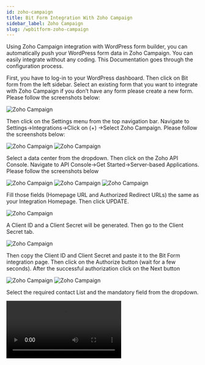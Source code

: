```yaml
---
id: zoho-campaign
title: Bit Form Integration With Zoho Campaign 
sidebar_label: Zoho Campaign
slug: /wpbitform-zoho-campaign
---
```


Using Zoho Campaign integration with WordPress form builder, you can automatically push your WordPress form data in Zoho Campaign. You can easily integrate without any coding. This Documentation goes through the configuration process.

First, you have to log-in to your WordPress dashboard. Then click on Bit form from the left sidebar. Select an existing form that you want to integrate with Zoho Campaign if you don’t have any form please create a new form. Please follow the screenshots below:

<Image src="Zoho Campaign/1.create_form" alt="Zoho Campaign" w="1020" h="400" />

Then click on the Settings menu from the top navigation bar. Navigate to Settings->Integrations->Click on (+) ->Select Zoho Campaign. Please follow the screenshots below:

<Image src="Zoho Campaign/2.Homepage" alt="Zoho Campaign" w="1020" h="400" />

<Image src="Zoho Campaign/3.Bit-Form-to-Zoho-Campaign-integration-select" alt="Zoho Campaign" w="1020" h="400" />

Select a data center from the dropdown. Then click on the Zoho API Console. Navigate to API Console->Get Started->Server-based Applications. Please follow the screenshots below

<Image src="Zoho Campaign/4.Campaign-768x370" alt="Zoho Campaign" w="1020" h="400" />

<Image src="Zoho Campaign/5.GetStarted" alt="Zoho Campaign" w="1020" h="400" />

<Image src="Zoho Campaign/6.api-console-server-based" alt="Zoho Campaign" w="1020" h="400" />

Fill those fields (Homepage URL and Authorized Redirect URLs) the same as your Integration Homepage. Then click UPDATE.

<Image src="Zoho Campaign/7.Client-Details" alt="Zoho Campaign" w="1020" h="400" />

A Client ID and a Client Secret will be generated. Then go to the Client Secret tab.

<Image src="Zoho Campaign/8.Bit-Form-to-Zoho-Campaign-client-secret" alt="Zoho Campaign" w="1020" h="400" />

Then copy the Client ID and Client Secret and paste it to the Bit Form integration page. Then click on the Authorize button (wait for a few seconds). After the successful authorization click on the Next button

<Image src="Zoho Campaign/9.Bit-Form-to-Zoho-Campaign-integration-homepage" alt="Zoho Campaign" w="1020" h="400" />

<Image src="Zoho Campaign/10.Bit-form-to-zoho-campaing-authorization" alt="Zoho Campaign" w="1020" h="400" />

Select the required contact List and the mandatory field from the dropdown.

<Video src="11.Bit Form to Zoho Campaing map field" alt="Zoho Desk" w="1020" h="400" />

To map more form fields to Campaign fields, click on the (+). The form fields that are relevant to the selected field would be listed in the drop-down under Bit Forms.

<Video src="12.Bit Form to Campaign  map extra field" alt="Zoho Desk" w="1020" h="400" />

Map all the fields and then click on the Save button to save your settings.

> **Notice: When you send data in Zoho Campaign an email confirmation message will go to the typed email. The data will not insert before the confirmation. If you want to send data without email confirmation, you have to change some settings in the Zoho Campaign. Have to disable SIGNUP FORM.**

<Video src="13.Zoho Campaign sign up disabled" alt="Zoho Desk" w="1020" h="400" />

In the end, create a Workflow for triggering the integration. Select the integration which you created before.

<Video src="14.Bit Form to Zoho Campaign integration Workflow" alt="Zoho Desk" w="1020" h="400" />

**Watch the full video here!**

<Video youtube src="uGzD8vLzdeQ" />

